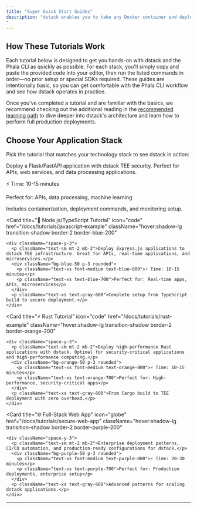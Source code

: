 ```yaml
---
title: "Super Quick Start Guides"
description: "dstack enables you to take any Docker container and deploy it as a hardware-secured TEE application with no code changes, special SDKs, or infrastructure setup required. To get started, simply choose a tutorial that matches your technology stack, copy the provided code into your preferred code editor, and follow the tutorial steps carefully to deploy your application using the Phala CLI—a separate tool for deploying apps to Phala that uses dstack to help you become familiar with the process, as both are operationally identical. After completing a tutorial, you will be well-prepared to move on to the full deployment demo found here: (/docs/getting-started/installation).
"
---
```


## How These Tutorials Work

Each tutorial below is designed to get you hands-on with dstack and the Phala CLI as quickly as possible. For each stack, you'll simply copy and paste the provided code into your editor, then run the listed commands in order—no prior setup or special SDKs required. These guides are intentionally basic, so you can get comfortable with the Phala CLI workflow and see how dstack operates in practice.

Once you've completed a tutorial and are familiar with the basics, we recommend checking out the additional reading in the [recommended learning path](/docs/tutorials/index) to dive deeper into dstack's architecture and learn how to perform full production deployments.

## Choose Your Application Stack

Pick the tutorial that matches your technology stack to see dstack in action:

<div className="grid grid-cols-1 md:grid-cols-2 gap-6 mt-8">
  <Card 
    title="🐍 Python Tutorial" 
    icon="code" 
    href="/docs/tutorials/python-example"
    className="hover:shadow-lg transition-shadow border-2 border-green-200"
  >
    <div className="space-y-3">
      <p className="text-sm mt-2 mb-2">Deploy a Flask/FastAPI application with dstack TEE security. Perfect for APIs, web services, and data processing applications.</p>
      <div className="bg-green-50 p-3 rounded">
        <p className="text-xs font-medium text-green-800">⚡ Time: 10-15 minutes</p>
        <p className="text-xs text-green-700">Perfect for: APIs, data processing, machine learning</p>
      </div>
      <p className="text-xs text-gray-600">Includes containerization, deployment commands, and monitoring setup.</p>
    </div>
  </Card>
  
  <Card 
    title="🔧 Node.js/TypeScript Tutorial" 
    icon="code" 
    href="/docs/tutorials/javascript-example"
    className="hover:shadow-lg transition-shadow border-2 border-blue-200"
  >
    <div className="space-y-3">
      <p className="text-sm mt-2 mb-2">Deploy Express.js applications to dstack TEE infrastructure. Great for APIs, real-time applications, and microservices.</p>
      <div className="bg-blue-50 p-3 rounded">
        <p className="text-xs font-medium text-blue-800">⚡ Time: 10-15 minutes</p>
        <p className="text-xs text-blue-700">Perfect for: Real-time apps, APIs, microservices</p>
      </div>
      <p className="text-xs text-gray-600">Complete setup from TypeScript build to secure deployment.</p>
    </div>
  </Card>

  <Card 
    title="⚡ Rust Tutorial" 
    icon="code" 
    href="/docs/tutorials/rust-example"
    className="hover:shadow-lg transition-shadow border-2 border-orange-200"
  >
    <div className="space-y-3">
      <p className="text-sm mt-2 mb-2">Deploy high-performance Rust applications with dstack. Optimal for security-critical applications and high-performance computing.</p>
      <div className="bg-orange-50 p-3 rounded">
        <p className="text-xs font-medium text-orange-800">⚡ Time: 10-15 minutes</p>
        <p className="text-xs text-orange-700">Perfect for: High-performance, security-critical apps</p>
      </div>
      <p className="text-xs text-gray-600">From Cargo build to TEE deployment with zero overhead.</p>
    </div>
  </Card>

  <Card 
    title="🌐 Full-Stack Web App" 
    icon="globe" 
    href="/docs/tutorials/secure-web-app"
    className="hover:shadow-lg transition-shadow border-2 border-purple-200"
  >
    <div className="space-y-3">
      <p className="text-sm mt-2 mb-2">Enterprise deployment patterns, CI/CD automation, and production-ready configurations for dstack.</p>
      <div className="bg-purple-50 p-3 rounded">
        <p className="text-xs font-medium text-purple-800">⚡ Time: 20-30 minutes</p>
        <p className="text-xs text-purple-700">Perfect for: Production deployments, enterprise setup</p>
      </div>
      <p className="text-xs text-gray-600">Advanced patterns for scaling dstack applications.</p>
    </div>
  </Card>
</div>

---
